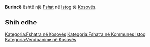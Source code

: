{{Fshat në Kosovës
 | Emri                = Burincë
| sqi_D_name = Burincë
| sqi_D_FULL_NAME_RO = Burincë
| sqi_D_FULL_NAME_ND_RO = Burince
| sqi_D_SORT_NAME_RG = BURINCE
| sqi_D_FULL_NAME_RG = Burincë
| sqi_D_FULL_NAME_ND_RG = Burince
| sqi_V_name = Burinica
| sqi_V_FULL_NAME_RO = Burinica Burinicë
| sqi_V_FULL_NAME_ND_RO = Burinica Burinice
| sqi_V_SORT_NAME_RG = BURINICA BURINICE
| sqi_V_FULL_NAME_RG = Burinica Burinicë
| sqi_V_FULL_NAME_ND_RG = Burinica Burinice
| srp_N_name = Burince
| srp_N_FULL_NAME_RO = Burince
| srp_N_FULL_NAME_ND_RO = Burince
| srp_N_SORT_NAME_RG = BURINCE
| srp_N_FULL_NAME_RG = Burince
| srp_N_FULL_NAME_ND_RG = Burince
| srp_NS_name = Буринце
| srp_NS_FULL_NAME_RO = Буринце
| srp_NS_FULL_NAME_ND_RO = Буринце
| srp_NS_SORT_NAME_RG = БУРИНЦЕ
| srp_NS_FULL_NAME_RG = Буринце
| srp_NS_FULL_NAME_ND_RG = Буринце
| std_V_name = Burinice-a
| std_V_FULL_NAME_RO = Burinice-a
| std_V_FULL_NAME_ND_RO = Burinice-a
| std_V_SORT_NAME_RG = BURINICEA
| std_V_FULL_NAME_RG = Burinice-a
| std_V_FULL_NAME_ND_RG = Burinice-a

 | Emri (Rasa dhanore) = 
 | Figura              = 
 | Shteti              = Kosovo
 | Komuna              = Istog
 | Kodi postar         = 
 | Sipërfaqja          = 

 | Popullsia           = 

 | Regj. i popullsisë  = 
 | Dend. e popullsisë  = 
 | Faqja zyrtare       = 
 <!--- Koordinatat ----> 
 | Gjerësia            = 42.396389
 | Gjatësia            = 21.550556
 | Lartësia            = 
}}
'''Burincë''' është një [[Fshat]] në [[Istog]] të [[Kosovës]].

<!-- == Gjeografia == -->
<!-- == Historia == -->
<!-- == Demografia == -->
== Shih edhe ==
{{Komuna Istog}}
{{Kosovo-Administrata-Cung}}

[[Kategoria:Fshatra në Kosovës]]
[[Kategoria:Fshatra në Kommunes Istog]]
[[Kategoria:Vendbanime në Kosovës]]